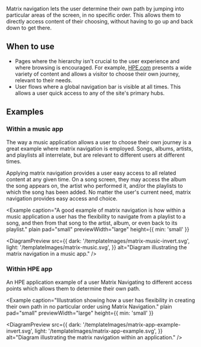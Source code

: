 
Matrix navigation lets the user determine their own path by
jumping into particular areas of the screen, in no specific order.
This allows them to directly access content of their choosing,
without having to go up and back down to get there.

## When to use

- Pages where the hierarchy isn't crucial to the user experience and where browsing is encouraged. For example, [HPE.com](https://www.hpe.com/us/en/home.html) presents a wide variety of content and allows a visitor to choose their own journey, relevant to their needs.
- User flows where a global navigation bar is visible at all times. This allows a user quick access to any of the site's primary hubs.

## Examples

### Within a music app

The way a music application allows a user to choose their own journey is a great example where matrix navigation is employed. Songs, albums, artists, and playlists all interrelate, but are relevant to different users at different times.

Applying matrix navigation provides a user easy access to all related content at any given time. On a song screen, they may access the album the song appears on, the artist who performed it, and/or the playlists to which the song has been added. No matter the user's current need, matrix navigation provides easy access and choice.

<Example
  caption="A good example of matrix navigation is how within a music application a user has the flexibility to navigate from a playlist to a song, and then from that song to the artist, album, or even back to its playlist."
  plain
  pad="small"
  previewWidth="large"
  height={{ min: 'small' }}
>
  <DiagramPreview
    src={{
      dark: '/templateImages/matrix-music-invert.svg',
      light: '/templateImages/matrix-music.svg',
    }}
    alt="Diagram illustrating the matrix navigation in a music app."
  />
</Example>

### Within HPE app

An HPE application example of a user Matrix Navigating to different access points which allows them to determine their own path.

<Example
  caption="Illustration showing how a user has flexibility in creating their own path in no particular order using Matrix Navigation."
  plain
  pad="small"
  previewWidth="large"
  height={{ min: 'small' }}
>
  <DiagramPreview
    src={{
      dark: '/templateImages/matrix-app-example-invert.svg',
      light: '/templateImages/matrix-app-example.svg',
    }}
    alt="Diagram illustrating the matrix navigation within an application."
  />
</Example>
